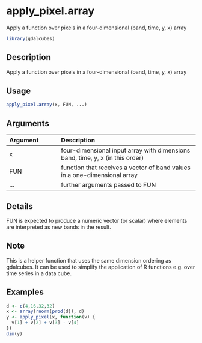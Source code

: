 # apply_pixel.array

Apply a function over pixels in a four-dimensional (band, time, y, x) array



```r
library(gdalcubes)
```

## Description

Apply a function over pixels in a four-dimensional (band, time, y, x) array


## Usage


```r
apply_pixel.array(x, FUN, ...)

```


## Arguments

| Argument    | Description                       |
|:------------|:----------------------------------|
| x | four-dimensional input array with dimensions band, time, y, x (in this order) |
| FUN | function that receives a vector of band values in a one-dimensional array |
| ... | further arguments passed to FUN |


## Details

FUN is expected to produce a numeric vector (or scalar) where elements are interpreted as new bands in the result.


## Note

This is a helper function that uses the same dimension ordering as gdalcubes. It can be used to simplify 
the application of R functions e.g. over time series in a data cube.


## Examples


```r
d <- c(4,16,32,32)
x <- array(rnorm(prod(d)), d)
y <- apply_pixel(x, function(v) {
  v[1] + v[2] + v[3] - v[4]
})
dim(y)
```


